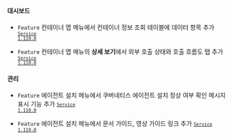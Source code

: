 #### 대시보드​

- <code class="Feature">Feature</code> <span class="uitext">컨테이너 맵</span> 메뉴에서 컨테이너 정보 조회 테이블에 데이터 항목 추가 <code class='changelog-service'><a href="https://docs.whatap.io/release-notes/service/service-1_110_x"><code class='changelog-service'>Service 1.110.0​</code></a></code>

- <code class="Feature">Feature</code> <span class="uitext">컨테이너 맵</span> 메뉴의 <b>상세 보기</b>에서 <span class="uitext">외부 호출 상태</span>와 <span class="uitext">호출 흐름도</span> 탭 추가 <code class='changelog-service'><a href="https://docs.whatap.io/release-notes/service/service-1_110_x"><code class='changelog-service'>Service 1.110.0​</code></a></code>

#### 관리​

- <code class="Feature">Feature</code> <span class="uitext">에이전트 설치</span> 메뉴에서 쿠버네티스 에이전트 설치 정상 여부 확인 메시지 표시 기능 추가 <code class='changelog-service'><a href="https://docs.whatap.io/release-notes/service/service-1_110_x"><code class='changelog-service'>Service 1.110.0​</code></a></code>

- <code class="Feature">Feature</code> <span class="uitext">에이전트 설치</span> 메뉴에서 문서 가이드, 영상 가이드 링크 추가 <code class='changelog-service'><a href="https://docs.whatap.io/release-notes/service/service-1_110_x"><code class='changelog-service'>Service 1.110.0​</code></a></code>

